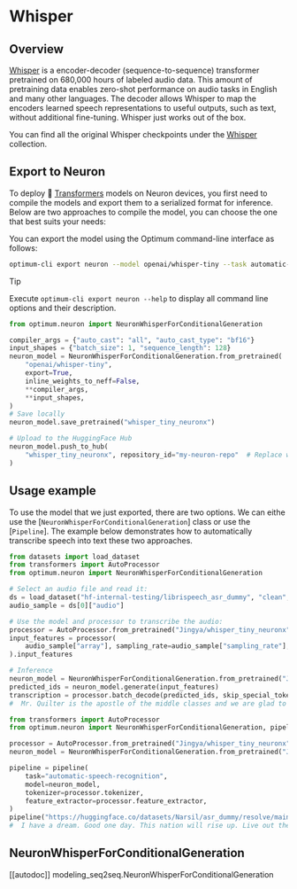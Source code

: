 <!---
Copyright 2025 The HuggingFace Team. All rights reserved.

Licensed under the Apache License, Version 2.0 (the "License");
you may not use this file except in compliance with the License.
You may obtain a copy of the License at

    http://www.apache.org/licenses/LICENSE-2.0

Unless required by applicable law or agreed to in writing, software
distributed under the License is distributed on an "AS IS" BASIS,
WITHOUT WARRANTIES OR CONDITIONS OF ANY KIND, either express or implied.
See the License for the specific language governing permissions and
limitations under the License.
-->

# Whisper

## Overview

[Whisper](https://hf.co/papers/2212.04356) is a encoder-decoder (sequence-to-sequence) transformer pretrained on 680,000 hours of labeled audio data. This amount of pretraining data enables zero-shot performance on audio tasks in English and many other languages. The decoder allows Whisper to map the encoders learned speech representations to useful outputs, such as text, without additional fine-tuning. Whisper just works out of the box.

You can find all the original Whisper checkpoints under the [Whisper](https://huggingface.co/collections/openai/whisper-release-6501bba2cf999715fd953013) collection.


## Export to Neuron

To deploy 🤗 [Transformers](https://huggingface.co/docs/transformers/index) models on Neuron devices, you first need to compile the models and export them to a serialized format for inference. Below are two approaches to compile the model, you can choose the one that best suits your needs:

<hfoptions id="Export">
<hfoption id="using-the-cli">

You can export the model using the Optimum command-line interface as follows:

```bash
optimum-cli export neuron --model openai/whisper-tiny --task automatic-speech-recognition --batch_size 1 --sequence_length 128 --auto_cast all --auto_cast_type bf16 whisper_tiny_neuronx/
```

> [!TIP]
> Execute `optimum-cli export neuron --help` to display all command line options and their description.

</hfoption>
<hfoption id="using-neuron-model-class">

```python
from optimum.neuron import NeuronWhisperForConditionalGeneration

compiler_args = {"auto_cast": "all", "auto_cast_type": "bf16"}
input_shapes = {"batch_size": 1, "sequence_length": 128}
neuron_model = NeuronWhisperForConditionalGeneration.from_pretrained(
    "openai/whisper-tiny",
    export=True,
    inline_weights_to_neff=False,
    **compiler_args,
    **input_shapes,
)
# Save locally
neuron_model.save_pretrained("whisper_tiny_neuronx")

# Upload to the HuggingFace Hub
neuron_model.push_to_hub(
    "whisper_tiny_neuronx", repository_id="my-neuron-repo"  # Replace with your repo id, eg. "Jingya/whisper_tiny_neuronx"
)
```

</hfoption>
</hfoptions>

## Usage example

To use the model that we just exported, there are two options. We can eithe use the [`NeuronWhisperForConditionalGeneration`] class or use the [`Pipeline`]. The example below demonstrates how to automatically transcribe speech into text these two approaches.

<hfoptions id="usage">
<hfoption id="neuron-model">

```python
from datasets import load_dataset
from transformers import AutoProcessor
from optimum.neuron import NeuronWhisperForConditionalGeneration

# Select an audio file and read it:
ds = load_dataset("hf-internal-testing/librispeech_asr_dummy", "clean", split="validation")
audio_sample = ds[0]["audio"]

# Use the model and processor to transcribe the audio:
processor = AutoProcessor.from_pretrained("Jingya/whisper_tiny_neuronx")
input_features = processor(
    audio_sample["array"], sampling_rate=audio_sample["sampling_rate"], return_tensors="pt"
).input_features

# Inference
neuron_model = NeuronWhisperForConditionalGeneration.from_pretrained("Jingya/whisper_tiny_neuronx")
predicted_ids = neuron_model.generate(input_features)
transcription = processor.batch_decode(predicted_ids, skip_special_tokens=True)
#  Mr. Quilter is the apostle of the middle classes and we are glad to welcome his gospel.
```

</hfoption>
<hfoption id="pipeline">

```python
from transformers import AutoProcessor
from optimum.neuron import NeuronWhisperForConditionalGeneration, pipeline

processor = AutoProcessor.from_pretrained("Jingya/whisper_tiny_neuronx")
neuron_model = NeuronWhisperForConditionalGeneration.from_pretrained("Jingya/whisper_tiny_neuronx")

pipeline = pipeline(
    task="automatic-speech-recognition",
    model=neuron_model,
    tokenizer=processor.tokenizer,
    feature_extractor=processor.feature_extractor,
)
pipeline("https://huggingface.co/datasets/Narsil/asr_dummy/resolve/main/mlk.flac")
#  I have a dream. Good one day. This nation will rise up. Live out the true meaning of its dream.
```

</hfoption>
</hfoptions>


## NeuronWhisperForConditionalGeneration

[[autodoc]] modeling_seq2seq.NeuronWhisperForConditionalGeneration
